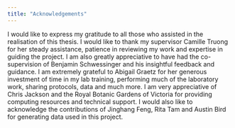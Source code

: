 ```yaml
---
title: "Acknowledgements"
---
```


I would like to express my gratitude to all those who assisted in the realisation of this thesis.
I would like to thank my supervisor Camille Truong for her steady assistance, patience in reviewing my work and expertise in guiding the project.
I am also greatly appreciative to have had the co-supervision of Benjamin Schwessinger and his insightful feedback and guidance.
I am extremely grateful to Abigail Graetz for her generous investment of time in my lab training, performing much of the laboratory work, sharing protocols, data and much more.
I am very appreciative of Chris Jackson and the Royal Botanic Gardens of Victoria for providing computing resources and technical support.
I would also like to acknowledge the contributions of Jinghang Feng, Rita Tam and Austin Bird for generating data used in this project.


